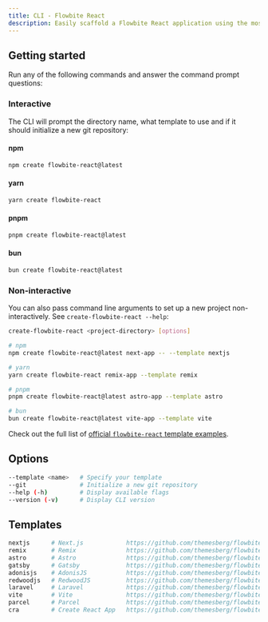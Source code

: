 ---
title: CLI - Flowbite React
description: Easily scaffold a Flowbite React application using the most popular React frameworks and technologies out there
---

## Getting started

Run any of the following commands and answer the command prompt questions:

### Interactive

The CLI will prompt the directory name, what template to use and if it should initialize a new git repository:

#### npm

```bash
npm create flowbite-react@latest
```

#### yarn

```bash
yarn create flowbite-react
```

#### pnpm

```bash
pnpm create flowbite-react@latest
```

#### bun

```bash
bun create flowbite-react@latest
```

### Non-interactive

You can also pass command line arguments to set up a new project non-interactively. See `create-flowbite-react --help`:

```bash
create-flowbite-react <project-directory> [options]
```

```bash
# npm
npm create flowbite-react@latest next-app -- --template nextjs

# yarn
yarn create flowbite-react remix-app --template remix

# pnpm
pnpm create flowbite-react@latest astro-app --template astro

# bun
bun create flowbite-react@latest vite-app --template vite
```

Check out the full list of [official `flowbite-react` template examples](https://github.com/themesberg/flowbite-react-templates).

## Options

```bash
--template <name>   # Specify your template
--git               # Initialize a new git repository
--help (-h)         # Display available flags
--version (-v)      # Display CLI version
```

## Templates

```bash
nextjs      # Next.js            https://github.com/themesberg/flowbite-react-template-nextjs
remix       # Remix              https://github.com/themesberg/flowbite-react-template-remix
astro       # Astro              https://github.com/themesberg/flowbite-react-template-astro
gatsby      # Gatsby             https://github.com/themesberg/flowbite-react-template-gatsby
adonisjs    # AdonisJS           https://github.com/themesberg/flowbite-react-template-adonisjs
redwoodjs   # RedwoodJS          https://github.com/themesberg/flowbite-react-template-redwoodjs
laravel     # Laravel            https://github.com/themesberg/flowbite-react-template-laravel
vite        # Vite               https://github.com/themesberg/flowbite-react-template-vite
parcel      # Parcel             https://github.com/themesberg/flowbite-react-template-parcel
cra         # Create React App   https://github.com/themesberg/flowbite-react-template-cra
```
